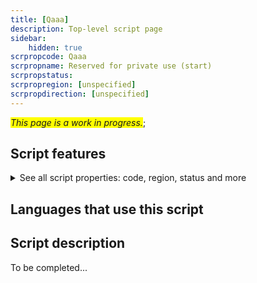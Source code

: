```yaml
---
title: [Qaaa]
description: Top-level script page
sidebar:
    hidden: true
scrpropcode: Qaaa
scrpropname: Reserved for private use (start)
scrpropstatus: 
scrpropregion: [unspecified]
scrpropdirection: [unspecified]
---
```


<span style='background-color:yellow'>_This page is a work in progress._</span>;


## Script features

<details>
<summary> See all script properties: code, region, status and more</summary>
<ScriptInfo />
</details>

## Languages that use this script

<WsList script='Qaaa' wsMax='5' />

## Script description

To be completed...

